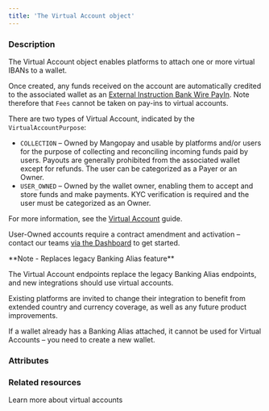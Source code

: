 ```yaml
---
title: 'The Virtual Account object'
---
```




### Description

The Virtual Account object enables platforms to attach one or more virtual IBANs to a wallet. 

Once created, any funds received on the account are automatically credited to the associated wallet as an [External Instruction Bank Wire PayIn](/api-reference/virtual-accounts/external-instruction-bank-wire-payin-object). Note therefore that `Fees` cannot be taken on pay-ins to virtual accounts.

There are two types of Virtual Account, indicated by the `VirtualAccountPurpose`:
- `COLLECTION` – Owned by Mangopay and usable by platforms and/or users for the purpose of collecting and reconciling incoming funds paid by users. Payouts are generally prohibited from the associated wallet except for refunds. The user can be categorized as a Payer or an Owner. 
- `USER_OWNED` – Owned by the wallet owner, enabling them to accept and store funds and make payments. KYC verification is required and the user must be categorized as an Owner.

For more information, see the [Virtual Account](/guides/payment-methods/banking/virtual-iban) guide. 

User-Owned accounts require a contract amendment and activation – contact our teams <a href="https://hub.mangopay.com/">via the Dashboard</a> to get started.

<Note>
**Note - Replaces legacy Banking Alias feature**

The Virtual Account endpoints replace the legacy Banking Alias endpoints, and new integrations should use virtual accounts. 

Existing platforms are invited to change their integration to benefit from extended country and currency coverage, as well as any future product improvements.

If a wallet already has a Banking Alias attached, it cannot be used for Virtual Accounts – you need to create a new wallet.
</Note>

### Attributes

<IdResponse />
<Tag2Response />
<CreationDateResponse />
<WalletId1Response />
<CreditedUserId5Response />
<VirtualAccountPurposeResponse />
<Country_VirtualAccountResponse />
<Status_VirtualAccountResponse />
<Active_VirtualAccountResponse />
<AccountOwnerResponse />
<LocalAccountDetails_VirtualAccountResponse />
<InternationalAccountDetails_VirtualAccountResponse />
<CapabilitiesResponse />
<ResultCodeResponse/>
<ResultMessageResponse/>

### Related resources

<CardGroup cols={1}>
<Card
  title="Guide"
  href="/guides/payment-methods/banking/virtual-iban"
>
Learn more about virtual accounts
</Card>
</CardGroup>